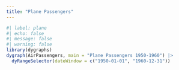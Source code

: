 ```yaml
---
title: "Plane Passengers"
---
```


```r
#| label: plane
#| echo: false
#| message: false
#| warning: false
library(dygraphs)
dygraph(AirPassengers, main = "Plane Passengers 1950-1960") |>
  dyRangeSelector(dateWindow = c("1950-01-01", "1960-12-31"))
```

